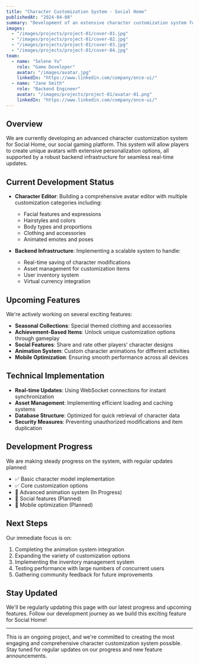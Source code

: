 ```yaml
---
title: "Character Customization System - Social Home"
publishedAt: "2024-04-08"
summary: "Development of an extensive character customization system for Social Home, featuring real-time updates and a robust backend infrastructure."
images:
  - "/images/projects/project-01/cover-01.jpg"
  - "/images/projects/project-01/cover-02.jpg"
  - "/images/projects/project-01/cover-03.jpg"
  - "/images/projects/project-01/cover-04.jpg"
team:
  - name: "Selene Yu"
    role: "Game Developer"
    avatar: "/images/avatar.jpg"
    linkedIn: "https://www.linkedin.com/company/once-ui/"
  - name: "Jane Smith"
    role: "Backend Engineer"
    avatar: "/images/projects/project-01/avatar-01.png"
    linkedIn: "https://www.linkedin.com/company/once-ui/"
---
```


## Overview

We are currently developing an advanced character customization system for Social Home, our social gaming platform. This system will allow players to create unique avatars with extensive personalization options, all supported by a robust backend infrastructure for seamless real-time updates.

## Current Development Status

- **Character Editor**: Building a comprehensive avatar editor with multiple customization categories including:
  - Facial features and expressions
  - Hairstyles and colors
  - Body types and proportions
  - Clothing and accessories
  - Animated emotes and poses

- **Backend Infrastructure**: Implementing a scalable system to handle:
  - Real-time saving of character modifications
  - Asset management for customization items
  - User inventory system
  - Virtual currency integration

## Upcoming Features

We're actively working on several exciting features:

- **Seasonal Collections**: Special themed clothing and accessories
- **Achievement-Based Items**: Unlock unique customization options through gameplay
- **Social Features**: Share and rate other players' character designs
- **Animation System**: Custom character animations for different activities
- **Mobile Optimization**: Ensuring smooth performance across all devices

## Technical Implementation

- **Real-time Updates**: Using WebSocket connections for instant synchronization
- **Asset Management**: Implementing efficient loading and caching systems
- **Database Structure**: Optimized for quick retrieval of character data
- **Security Measures**: Preventing unauthorized modifications and item duplication

## Development Progress

We are making steady progress on the system, with regular updates planned:

- ✅ Basic character model implementation
- ✅ Core customization options
- 🔄 Advanced animation system (In Progress)
- 📅 Social features (Planned)
- 📅 Mobile optimization (Planned)

## Next Steps

Our immediate focus is on:

1. Completing the animation system integration
2. Expanding the variety of customization options
3. Implementing the inventory management system
4. Testing performance with large numbers of concurrent users
5. Gathering community feedback for future improvements

## Stay Updated

We'll be regularly updating this page with our latest progress and upcoming features. Follow our development journey as we build this exciting feature for Social Home!

---

This is an ongoing project, and we're committed to creating the most engaging and comprehensive character customization system possible. Stay tuned for regular updates on our progress and new feature announcements.